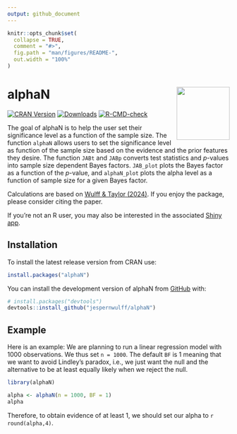 ```yaml
---
output: github_document
---
```


<!-- README.md is generated from README.Rmd. Please edit that file -->

```r
knitr::opts_chunk$set(
  collapse = TRUE,
  comment = "#>",
  fig.path = "man/figures/README-",
  out.width = "100%"
)
```

# alphaN <img src="man/figures/logo.png" align="right" height="120" />

<!-- badges: start -->
[![CRAN Version](https://www.r-pkg.org/badges/version/alphaN)](https://cran.r-project.org/package=alphaN)
[![Downloads](https://cranlogs.r-pkg.org/badges/alphaN?color=brightgreen)](https://CRAN.R-project.org/package=alphaN)
[![R-CMD-check](https://github.com/jespernwulff/alphaN/actions/workflows/R-CMD-check.yaml/badge.svg)](https://github.com/jespernwulff/alphaN/actions/workflows/R-CMD-check.yaml)
<!-- badges: end -->

The goal of alphaN is to help the user set their significance level as a function of the sample size. The function `alphaN` allows users to set the significance level as function of the sample size based on the evidence and the prior features they desire. The function `JABt` and `JABp` converts test statistics and $p$-values into sample size dependent Bayes factors. `JAB_plot` plots the Bayes factor as a function of the $p$-value, and `alphaN_plot` plots the alpha level as a function of sample size for a given Bayes factor.

Calculations are based on [Wulff & Taylor (2024)](https://journals.sagepub.com/doi/10.1177/14761270231214429). If you enjoy the package, please consider citing the paper.

If you’re not an R user, you may also be interested in the associated [Shiny app](https://crossvalidated.shinyapps.io/alphaN/).

## Installation

To install the latest release version from CRAN use:

``` r
install.packages("alphaN")
```

You can install the development version of alphaN from [GitHub](https://github.com/) with:

``` r
# install.packages("devtools")
devtools::install_github("jespernwulff/alphaN")
```

## Example

Here is an example: We are planning to run a linear regression model with 1000 observations. We thus set `n = 1000`. The default `BF` is 1 meaning that we want to avoid Lindley's paradox, i.e., we just want the null and the alternative to be at least equally likely when we reject the null. 

```r
library(alphaN)

alpha <- alphaN(n = 1000, BF = 1)
alpha
```

Therefore, to obtain evidence of at least 1, we should set our alpha to `r round(alpha,4)`. 
